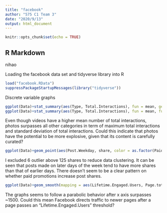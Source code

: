 ```yaml
---
title: "facebook"
author: "575 C1 Team 3"
date: "2020/9/13"
output: html_document
---
```


```r
knitr::opts_chunk$set(echo = TRUE)
```

## R Markdown


nihao



Loading the facebook data set and tidyverse library into R
```r
load("facebook.RData")
suppressPackageStartupMessages(library("tidyverse"))
```

Discrete variable graphs

```r
ggplot(Data)+stat_summary(aes(Type, Total.Interactions), fun = mean, geom = 'bar')
ggplot(Data)+stat_summary(aes(Type, Total.Interactions), fun = mean, fun.min = min, fun.max = max, geom = 'pointrange')
```
Even though videos have a higher mean number of total interactions, photos surpasses all other categories in term of maximum total interactions and standard deviation of total interactions. Could this indicate that photos have the potential to be more explosive, given that its content is carefully curated?

```r
ggplot(Data)+geom_point(aes(Post.Weekday, share, color = as.factor(Paid)), position = "jitter") + ylim(c(0,125))
```
I excluded 6 outlier above 125 shares to reduce data clustering. It can be seen that posts made on later days of the week tend to have more shares than that of earlier days. There doesn't seem to be a clear pattern on whether paid promotions increase post shares.

```r
ggplot(Data)+geom_smooth(mapping = aes(Lifetime.Engaged.Users, Page.total.likes))
```
The graphs seems to follow a parabolic behavior after x axis surpasses ~1500. Could this mean Facebook directs traffic to newer pages after a page passes an "Lifetime.Engaged.Users" threshold?
